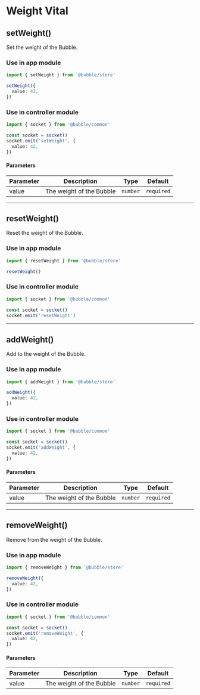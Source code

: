 # Weight Vital

## setWeight()

Set the weight of the Bubble.

### Use in app module

```typescript
import { setWeight } from '@bubble/store'

setWeight({
  value: 42,
})
```

### Use in controller module

```typescript
import { socket } from '@bubble/common'

const socket = socket()
socket.emit('setWeight', {
  value: 42,
})
```

#### Parameters

| Parameter | Description              | Type     | Default    |
| --------- | ------------------------ | -------- | ---------- |
| value     | The weight of the Bubble | `number` | `required` |

---

## resetWeight()

Reset the weight of the Bubble.

### Use in app module

```typescript
import { resetWeight } from '@bubble/store'

resetWeight()
```

### Use in controller module

```typescript
import { socket } from '@bubble/common'

const socket = socket()
socket.emit('resetWeight')
```

---

## addWeight()

Add to the weight of the Bubble.

### Use in app module

```typescript
import { addWeight } from '@bubble/store'

addWeight({
  value: 42,
})
```

### Use in controller module

```typescript
import { socket } from '@bubble/common'

const socket = socket()
socket.emit('addWeight', {
  value: 42,
})
```

#### Parameters

| Parameter | Description              | Type     | Default    |
| --------- | ------------------------ | -------- | ---------- |
| value     | The weight of the Bubble | `number` | `required` |

---

## removeWeight()

Remove from the weight of the Bubble.

### Use in app module

```typescript
import { removeWeight } from '@bubble/store'

removeWeight({
  value: 42,
})
```

### Use in controller module

```typescript
import { socket } from '@bubble/common'

const socket = socket()
socket.emit('removeWeight', {
  value: 42,
})
```

#### Parameters

| Parameter | Description              | Type     | Default    |
| --------- | ------------------------ | -------- | ---------- |
| value     | The weight of the Bubble | `number` | `required` |
